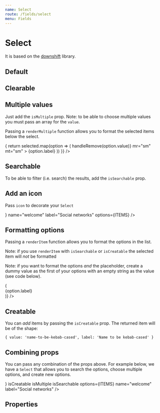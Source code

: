 ```yaml
---
name: Select
route: /fields/select
menu: Fields
---
```



# Select

It is based on the [downshift](https://github.com/downshift-js/downshift) library.

## Default

<Playground>
  <Form initialValues={{}}>
    <ConnectedField component={Select} options={ITEMS} name="welcome" label="Social networks" />
  </Form>
</Playground>

## Clearable

<Playground>
  <Form initialValues={{ welcome: ['github', 'twitter'] }}>
    <ConnectedField
      component={Select}
      isClearable
      options={ITEMS}
      name="welcome"
      label="Social networks"
    />
  </Form>
</Playground>

## Multiple values

Just add the `isMultiple` prop. Note: to be able to choose multiple values you must pass an array for the `value`.

<Playground>
  <Form initialValues={{ welcome: ['github', 'twitter'] }}>
    <ConnectedField
      component={Select}
      isMultiple
      options={ITEMS}
      name="welcome"
      label="Social networks"
    />
  </Form>
</Playground>

Passing a `renderMultiple` function allows you to format the selected items below the select.

<Playground>
  <Form initialValues={{ welcome: ['github', 'twitter'] }}>
    <ConnectedField
      component={Select}
      isMultiple
      name="welcome"
      label="Social networks"
      options={ITEMS}
      renderMultiple={(selected, handleRemove) => {
        return selected.map(option => (
          <Tag
            key={option.value}
            variant="primary"
            onRemove={() => handleRemove(option.value)}
            mr="sm"
            mt="sm"
          >
            <Icon name={option.value} mr="sm" />
            <Text variant="body3" m="0">
              {option.label}
            </Text>
          </Tag>
        ))
      }}
    />
  </Form>
</Playground>

## Searchable

To be able to filter (i.e. search) the results, add the `isSearchable` prop.

<Playground>
  <Form initialValues={{}}>
    <ConnectedField
      component={Select}
      isSearchable
      options={ITEMS}
      name="welcome"
      label="Social networks"
    />
  </Form>
</Playground>

## Add an icon

Pass `icon` to decorate your `Select`

<Playground>
  <Form initialValues={{}}>
    <ConnectedField
      component={Select}
      icon={<Icon name="link" label="Social networks" color="nude.500" />}
      name="welcome"
      label="Social networks"
      options={ITEMS}
    />
  </Form>
</Playground>

## Formatting options

Passing a `renderItem` function allows you to format the options in the list.

Note: if you use `renderItem` with `isSearchable` or `isCreatable` the selected item will _not_ be formatted

Note: if you want to format the options _and_ the placeholder, create a dummy value as the first of your options with an empty string as the value (see code below).

<Playground>
  <Form initialValues={{ welcome: 'twitter' }}>
    <ConnectedField
      component={Select}
      name="welcome"
      label="Social networks"
      options={ITEMS}
      renderItem={option => (
        <div style={{ display: 'flex', alignItems: 'center' }}>
          <Icon name={option.value || 'link'} mr="xs" /> <span>{option.label}</span>
        </div>
      )}
    />
  </Form>
</Playground>

## Creatable

You can _add_ items by passing the `isCreatable` prop. The returned item will be of the shape:

`{ value: 'name-to-be-kebab-cased', label: 'Name to be kebab-cased' }`

<Playground>
  <Form initialValues={{}}>
    <ConnectedField
      component={Select}
      isCreatable
      options={ITEMS}
      name="welcome"
      label="Social networks"
    />
  </Form>
</Playground>

## Combining props

You can pass any combination of the props above. For example below, we have a `Select` that allows you to search the options, choose multiple options, and create new options.

<Playground>
  <Form initialValues={{ welcome: ['github', 'twitter'] }}>
    <ConnectedField
      component={Select}
      icon={<Icon name="link" label="Social networks" color="nude.500" />}
      isCreatable
      isMultiple
      isSearchable
      options={ITEMS}
      name="welcome"
      label="Social networks"
    />
  </Form>
</Playground>

## Properties

<Props of={Select} />
